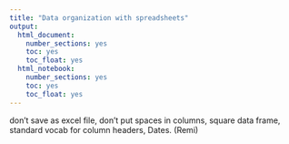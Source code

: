 ```yaml
---
title: "Data organization with spreadsheets"
output:
  html_document:
    number_sections: yes
    toc: yes
    toc_float: yes
  html_notebook:
    number_sections: yes
    toc: yes
    toc_float: yes
---
```

don’t save as excel file, don’t put spaces in columns, square data frame, standard vocab for column headers, Dates. (Remi) 